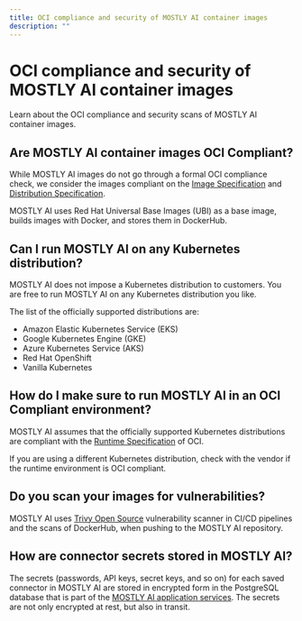 ```yaml
---
title: OCI compliance and security of MOSTLY AI container images
description: ""
---
```


# OCI compliance and security of MOSTLY AI container images

Learn about the OCI compliance and security scans of MOSTLY AI container images.

## Are MOSTLY AI container images OCI Compliant?

While MOSTLY AI images do not go through a formal OCI compliance check, we consider the images compliant on the [Image Specification](https://github.com/opencontainers/image-spec) and [Distribution Specification](https://github.com/opencontainers/distribution-spec).

MOSTLY AI uses Red Hat Universal Base Images (UBI) as a base image, builds images with Docker, and stores them in DockerHub.

## Can I run MOSTLY AI on any Kubernetes distribution?

MOSTLY AI does not impose a Kubernetes distribution to customers. You are free to run MOSTLY AI on any Kubernetes distribution you like.

The list of the officially supported distributions are:

* Amazon Elastic Kubernetes Service (EKS)
* Google Kubernetes Engine (GKE)
* Azure Kubernetes Service (AKS)
* Red Hat OpenShift
* Vanilla Kubernetes

## How do I make sure to run MOSTLY AI in an OCI Compliant environment?

MOSTLY AI assumes that the officially supported Kubernetes distributions are compliant with the [Runtime Specification](https://github.com/opencontainers/runtime-spec) of OCI.

If you are using a different Kubernetes distribution, check with the vendor if the runtime environment is OCI compliant.

## Do you scan your images for vulnerabilities?

MOSTLY AI uses [Trivy Open Source](https://trivy.dev/) vulnerability scanner in CI/CD pipelines and the scans of DockerHub, when pushing to the MOSTLY AI repository.

## How are connector secrets stored in MOSTLY AI?

The secrets (passwords, API keys, secret keys, and so on) for each saved connector in MOSTLY AI are stored in encrypted form in the PostgreSQL database that is part of the [MOSTLY AI application services](/install/architecture#application-nodes). The secrets are not only encrypted at rest, but also in transit.
